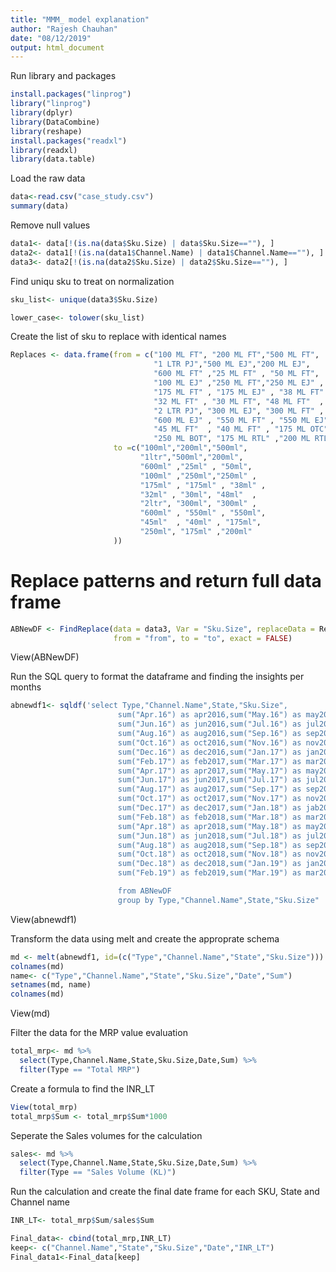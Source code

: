 ```yaml
---
title: "MMM_ model explanation"
author: "Rajesh Chauhan"
date: "08/12/2019"
output: html_document
---
```


Run library and packages
```R
install.packages("linprog")
library("linprog")
library(dplyr)
library(DataCombine)
library(reshape)
install.packages("readxl")
library(readxl)
library(data.table)
```

Load the raw data 
```R

data<-read.csv("case_study.csv")
summary(data)
```

Remove null values 
```R
data1<- data[!(is.na(data$Sku.Size) | data$Sku.Size==""), ]
data2<- data1[!(is.na(data1$Channel.Name) | data1$Channel.Name==""), ]
data3<- data2[!(is.na(data2$Sku.Size) | data2$Sku.Size==""), ]
```

Find uniqu sku to treat on normalization 
```R
sku_list<- unique(data3$Sku.Size)

lower_case<- tolower(sku_list)
```

Create the list of sku to replace with identical names

```R

Replaces <- data.frame(from = c("100 ML FT", "200 ML FT","500 ML FT",
                                "1 LTR PJ","500 ML EJ","200 ML EJ",
                                "600 ML FT" ,"25 ML FT" , "50 ML FT",
                                "100 ML EJ" ,"250 ML FT","250 ML EJ" ,
                                "175 ML FT" , "175 ML EJ" , "38 ML FT" , 
                                "32 ML FT" , "30 ML FT", "48 ML FT"  ,
                                "2 LTR PJ", "300 ML EJ", "300 ML FT" ,
                                "600 ML EJ" , "550 ML FT" , "550 ML EJ", 
                                "45 ML FT"  , "40 ML FT" , "175 ML OTC",
                                "250 ML BOT", "175 ML RTL" ,"200 ML RTL"),
                       to =c("100ml","200ml","500ml",
                             "1ltr","500ml","200ml",
                             "600ml" ,"25ml" , "50ml",
                             "100ml" ,"250ml","250ml" ,
                             "175ml" , "175ml" , "38ml" , 
                             "32ml" , "30ml", "48ml"  ,
                             "2ltr", "300ml", "300ml" ,
                             "600ml" , "550ml" , "550ml", 
                             "45ml"  , "40ml" , "175ml",
                             "250ml", "175ml" ,"200ml"
                       ))
```

# Replace patterns and return full data frame
```R
ABNewDF <- FindReplace(data = data3, Var = "Sku.Size", replaceData = Replaces,
                       from = "from", to = "to", exact = FALSE)

```


View(ABNewDF)

Run the SQL query to format the dataframe and finding the insights per months

```R
abnewdf1<- sqldf('select Type,"Channel.Name",State,"Sku.Size",
                        sum("Apr.16") as apr2016,sum("May.16") as may2016,
                        sum("Jun.16") as jun2016,sum("Jul.16") as jul2016,
                        sum("Aug.16") as aug2016,sum("Sep.16") as sep2016,
                        sum("Oct.16") as oct2016,sum("Nov.16") as nov2016,
                        sum("Dec.16") as dec2016,sum("Jan.17") as jan2017,
                        sum("Feb.17") as feb2017,sum("Mar.17") as mar2017,
                        sum("Apr.17") as apr2017,sum("May.17") as may2017,
                        sum("Jun.17") as jun2017,sum("Jul.17") as jul2017,
                        sum("Aug.17") as aug2017,sum("Sep.17") as sep2017,
                        sum("Oct.17") as oct2017,sum("Nov.17") as nov2017,
                        sum("Dec.17") as dec2017,sum("Jan.18") as jab2018,
                        sum("Feb.18") as feb2018,sum("Mar.18") as mar2018,
                        sum("Apr.18") as apr2018,sum("May.18") as may2018,
                        sum("Jun.18") as jun2018,sum("Jul.18") as jul2018,
                        sum("Aug.18") as aug2018,sum("Sep.18") as sep2018,
                        sum("Oct.18") as oct2018,sum("Nov.18") as nov2018,
                        sum("Dec.18") as dec2018,sum("Jan.19") as jan2019,
                        sum("Feb.19") as feb2019,sum("Mar.19") as mar2019

                        from ABNewDF
                        group by Type,"Channel.Name",State,"Sku.Size" ')

```

View(abnewdf1)

Transform the data using melt and create the approprate schema 

```R

md <- melt(abnewdf1, id=(c("Type","Channel.Name","State","Sku.Size")))
colnames(md)
name<- c("Type","Channel.Name","State","Sku.Size","Date","Sum")
setnames(md, name)
colnames(md)
```

View(md)

Filter the data for the MRP value evaluation 
```R
total_mrp<- md %>% 
  select(Type,Channel.Name,State,Sku.Size,Date,Sum) %>%
  filter(Type == "Total MRP")

```

Create a formula to find the INR_LT
```R
View(total_mrp)
total_mrp$Sum <- total_mrp$Sum*1000
```


Seperate the Sales volumes for the calculation 
```R
sales<- md %>% 
  select(Type,Channel.Name,State,Sku.Size,Date,Sum) %>%
  filter(Type == "Sales Volume (KL)")

```

Run the calculation and create the final date frame for each SKU, State and Channel name 

```R

INR_LT<- total_mrp$Sum/sales$Sum

Final_data<- cbind(total_mrp,INR_LT)
keep<- c("Channel.Name","State","Sku.Size","Date","INR_LT")
Final_data1<-Final_data[keep]
```

